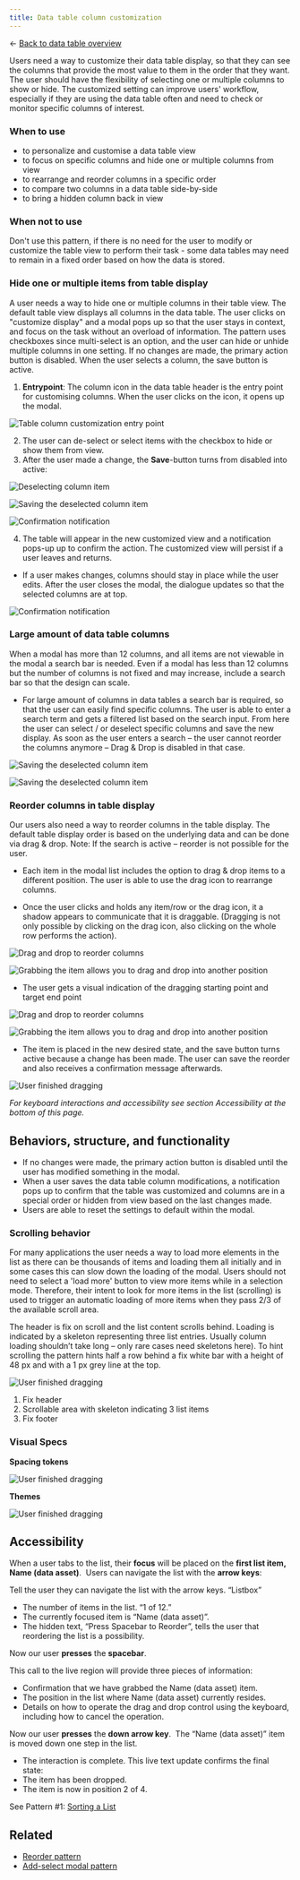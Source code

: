 ```yaml
---
title: Data table column customization
---
```


<- [Back to data table overview](https://pages.github.ibm.com/cdai-design/pal/patterns/data-table/overview) 

<PageDescription>

Users need a way to customize their data table display, so that they can see the columns that provide the most value to them in the order that they want. The user should have the flexibility of selecting one or multiple columns to show or hide. The customized setting can improve users' workflow, especially if they are using the data table often and need to check or monitor specific columns of interest. 
</PageDescription>

### When to use 
- to personalize and customise a data table view
- to focus on specific columns and hide one or multiple columns from view 
- to rearrange and reorder columns in a specific order
- to compare two columns in a data table side-by-side 
- to bring a hidden column back in view 


### When not to use 
Don't use this pattern, if there is no need for the user to modify or customize the table view to perform their task - some data tables may need to remain in a fixed order based on how the data is stored. 

### Hide one or multiple items from table display

A user needs a way to hide one or multiple columns in their table view. The default table view displays all columns in the data table. The user clicks on "customize display" and a modal pops up so that the user stays in context, and focus on the task without an overload of information. The pattern uses checkboxes since multi-select is an option, and the user can hide or unhide multiple columns in one setting. If no changes are made, the primary action button is disabled. When the user selects a column, the save button is active.

1. **Entrypoint**: The column icon in the data table header is the entry point for customising columns. When the user clicks on the icon, it opens up the modal.

![Table column customization entry point](images/Z01_entrypoint.png)

2. The user can de-select or select items with the checkbox to hide or show them from view.
3. After the user made a change, the **Save**-button turns from disabled into active:

<Row>

<Column colMd={6} colLg={6}>

![Deselecting column item](images/deselect_item.png)

</Column>

<Column colMd={6} colLg={6}>

![Saving the deselected column item](images/saving.png)

</Column>

</Row>

![Confirmation notification](images/confirmation.png)

4. The table will appear in the new customized view and a notification pops-up up to confirm the action. The customized view will persist if a user leaves and returns. 

- If a user makes changes, columns should stay in place while the user edits. After the user closes the modal, the dialogue updates so that the selected columns are at top. 

<Row>

<Column colMd={6} colLg={6}>

![Confirmation notification](images/selected_items.png)

</Column>

</Row>

### Large amount of data table columns

When a modal has more than 12 columns, and all items are not viewable in the modal a search bar is needed. Even if a modal has less than 12 columns but the number of columns is not fixed and may increase, include a search bar so that the design can scale. 

- For large amount of columns in data tables a search bar is required, so that the user can easily find specific columns. The user is able to enter a search term and gets a filtered list based on the search input. From here the user can select / or deselect specific columns and save the new display. As soon as the user enters a search – the user cannot reorder the columns anymore – Drag & Drop is disabled in that case. 

<Row>

<Column colMd={6} colLg={6}>

![Saving the deselected column item](images/typing.png)

</Column>

<Column colMd={6} colLg={6}>

![Saving the deselected column item](images/search_results.png)

</Column>

</Row>

### Reorder columns in table display 

Our users also need a way to reorder columns in the table display. The default table display order is based on the underlying data and can be done via drag & drop. Note: If the search is active – reorder is not possible for the user.

- Each item in the modal list includes the option to drag & drop items to a different position. The user is able to use the drag icon to rearrange columns.

- Once the user clicks and holds any item/row or the drag icon, it a shadow appears to communicate that it is draggable. (Dragging is not only possible by clicking on the drag icon, also clicking on the whole row performs the action).

<Row>

<Column colMd={6} colLg={6}>

![Drag and drop to reorder columns](images/DragStart.png)

</Column>

<Column colMd={6} colLg={6}>

![Grabbing the item allows you to drag and drop into another position](images/DragGrab.png)

</Column>

</Row>

- The user gets a visual indication of the dragging starting point and target end point

<Row>

<Column colMd={6} colLg={6}>

![Drag and drop to reorder columns](images/reordering.png)

</Column>

<Column colMd={6} colLg={6}>

![Grabbing the item allows you to drag and drop into another position](images/drag_target.png)

</Column>

</Row>

- The item is placed in the new desired state, and the save button turns active because a change has been made. The user can save the reorder and also receives a confirmation message afterwards.

<Row>

<Column colMd={6} colLg={6}>

![User finished dragging](images/Drop.png)

</Column>

</Row>

_For keyboard interactions and accessibility see section Accessibility at the bottom of this page._

## Behaviors, structure, and functionality 

- If no changes were made, the primary action button is disabled until the user has modified something in the modal.
- When a user saves the data table column modifications, a notification pops up to confirm that the table was customized and columns are in a special order or hidden from view based on the last changes made.
- Users are able to reset the settings to default within the modal.

### Scrolling behavior 

For many applications the user needs a way to load more elements in the list as there can be thousands of items and loading them all initially and in some cases this can slow down the loading of the modal. Users should not need to select a 'load more' button to view more items while in a selection mode. Therefore, their intent to look for more items in the list (scrolling) is used to trigger an automatic loading of more items when they pass 2/3 of the available scroll area. 

The header is fix on scroll and the list content scrolls behind. Loading is indicated by a skeleton representing three list entries. Usually column loading shouldn’t take long – only rare cases need skeletons here). To hint scrolling the pattern hints half a row behind a fix white bar with a height of 48 px and with a 1 px grey line at the top.

<Row>

<Column colMd={6} colLg={6}>

![User finished dragging](images/anatomy.png)

</Column>

</Row>

1. Fix header
2. Scrollable area with skeleton indicating 3 list items
3. Fix footer

### Visual Specs

**Spacing tokens**

<Row>

<Column colMd={6} colLg={6}>

![User finished dragging](images/spacing_tokens.png)

</Column>

</Row>

**Themes**

![User finished dragging](images/light_darkTheme.png)

## Accessibility

When a user tabs to the list, their **focus** will be placed on the **first list item, Name (data asset)**. 
Users can navigate the list with the **arrow keys**:

Tell the user they can navigate the list with the arrow keys. “Listbox”
- The number of items in the list. “1 of 12.”
- The currently focused item is “Name (data asset)”.
- The hidden text, “Press Spacebar to Reorder”, tells the user that reordering the list is a possibility.

Now our user **presses** the **spacebar**. 

This call to the live region will provide three pieces of information:
- Confirmation that we have grabbed the Name (data asset) item.
- The position in the list where Name (data asset) currently resides.
- Details on how to operate the drag and drop control using the keyboard, including how to cancel the operation.

Now our user **presses** the **down arrow key**. 
The “Name (data asset)” item is moved down one step in the list.
- The interaction is complete. This live text update confirms the final state:
- The item has been dropped. 
- The item is now in position 2 of 4.

See Pattern #1: [Sorting a List](https://medium.com/salesforce-ux/4-major-patterns-for-accessible-drag-and-drop-1d43f64ebf09)

## Related

- [Reorder pattern](hhttps://pages.github.ibm.com/cdai-design/pal/wip/reordering/)
- [Add-select modal pattern](https://ibm.ent.box.com/notes/574380001581?s=vldtegn7sphu7h19et40907f903wnqrt)